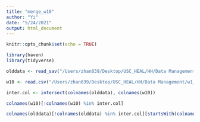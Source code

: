 ```yaml
---
title: "merge_w10"
author: "Yi"
date: "5/24/2021"
output: html_document
---
```


```r
knitr::opts_chunk$set(echo = TRUE)
```

```r
library(haven)
library(tidyverse)
```

```r
olddata <- read_sav("/Users/zhan039/Desktop/USC_HEAL/HH/Data Management/w1_10/02192021/YZ/H_H_DATA_W1-W10_02012021_W9scored_YZ.sav")

w10 <- read.csv("/Users/zhan039/Desktop/USC_HEAL/HH/Data Management/w1_10/05132021/hh_w10_postcc_051321ss.csv", na.strings = "NA")
```

```r
inter.col <- intersect(colnames(olddata), colnames(w10))

colnames(w10)[!colnames(w10) %in% inter.col]

colnames(olddata)[!colnames(olddata) %in% inter.col][startsWith(colnames(olddata)[!colnames(olddata) %in% inter.col], "W10")]
```

